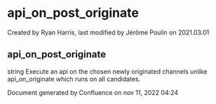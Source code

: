 
# api_on_post_originate 

 Created by  Ryan Harris, last modified by  Jérôme Poulin on 2021.03.01

## api_on_post_originate

string Execute an api on the chosen newly originated channels unlike api\_on\_originate which runs on all candidates.

Document generated by Confluence on nov 11, 2022 04:24
